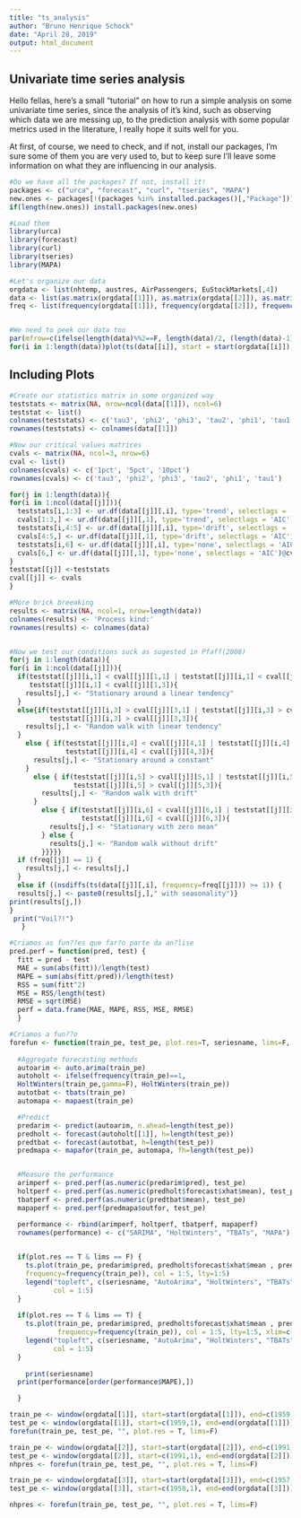 ```yaml
---
title: "ts_analysis"
author: "Bruno Henrique Schock"
date: "April 28, 2019"
output: html_document
---
```


## Univariate time series analysis

Hello fellas, here's a small "tutorial" on how to run a simple analysis on some univariate time series, since the analysis of it's kind, such as observing which data we are messing up, to the prediction analysis with some popular metrics used in the literature, I really hope it suits well for you.

At first, of course, we need to check, and if not, install our packages, I'm sure some of them you are very used to, but to keep sure I'll leave some information on what they are influencing in our analysis.


```r
#Do we have all the packages? If not, install it!
packages <- c("urca", "forecast", "curl", "tseries", "MAPA")
new.ones <- packages[!(packages %in% installed.packages()[,"Package"])]
if(length(new.ones)) install.packages(new.ones)

#Load them
library(urca)
library(forecast)
library(curl)
library(tseries)
library(MAPA)
```




```r
#Let's organize our data
orgdata <- list(nhtemp, austres, AirPassengers, EuStockMarkets[,4])
data <- list(as.matrix(orgdata[[1]]), as.matrix(orgdata[[2]]), as.matrix(orgdata[[3]]), as.matrix(orgdata[[4]]))
freq <- list(frequency(orgdata[[1]]), frequency(orgdata[[2]]), frequency(orgdata[[3]]), frequency(orgdata[[4]]))


#We need to peek our data too
par(mfrow=c(ifelse(length(data)%%2==F, length(data)/2, (length(data)-1)), ifelse(length(data)%%2==F, length(data)/2, (length(data)-1))))
for(i in 1:length(data))plot(ts(data[[i]], start = start(orgdata[[i]]), end=end(orgdata[[i]]), frequency = frequency(orgdata[[i]])))
```

## Including Plots

```r
#Create our statistics matrix in some organized way
teststats <- matrix(NA, nrow=ncol(data[[1]]), ncol=6)
teststat <- list()
colnames(teststats) <- c('tau3', 'phi2', 'phi3', 'tau2', 'phi1', 'tau1')
rownames(teststats) <- colnames(data[[1]])

#Now our critical values matrices
cvals <- matrix(NA, ncol=3, nrow=6)
cval <- list()
colnames(cvals) <- c('1pct', '5pct', '10pct')
rownames(cvals) <- c('tau3', 'phi2', 'phi3', 'tau2', 'phi1', 'tau1')

for(j in 1:length(data)){
for(i in 1:ncol(data[[j]])){
  teststats[i,1:3] <- ur.df(data[[j]][,i], type='trend', selectlags = 'AIC')@teststat
  cvals[1:3,] <- ur.df(data[[j]][,1], type='trend', selectlags = 'AIC')@cval
  teststats[i,4:5] <- ur.df(data[[j]][,i], type='drift', selectlags = 'AIC')@teststat
  cvals[4:5,] <- ur.df(data[[j]][,1], type='drift', selectlags = 'AIC')@cval
  teststats[i,6] <- ur.df(data[[j]][,i], type='none', selectlags = 'AIC')@teststat
  cvals[6,] <- ur.df(data[[j]][,1], type='none', selectlags = 'AIC')@cval
}
teststat[[j]] <-teststats 
cval[[j]] <- cvals
}

```

```r
#More brick breeaking 
results <- matrix(NA, ncol=1, nrow=length(data))
colnames(results) <- 'Process kind:'
rownames(results) <- colnames(data)


#Now we test our conditions suck as sugested in Pfaff(2008)
for(j in 1:length(data)){
for(i in 1:ncol(data[[j]])){
  if(teststat[[j]][i,1] < cval[[j]][1,1] | teststat[[j]][i,1] < cval[[j]][1,2] |
     teststat[[j]][i,1] < cval[[j]][1,3]){
    results[j,] <- "Stationary around a linear tendency"
  }
  else{if(teststat[[j]][i,3] > cval[[j]][3,1] | teststat[[j]][i,3] > cval[[j]][3,2] |
          teststat[[j]][i,3] > cval[[j]][3,3]){
    results[j,] <- "Random walk with linear tendency"
  }
    else { if(teststat[[j]][i,4] < cval[[j]][4,1] | teststat[[j]][i,4] < cval[[j]][4,2] |
              teststat[[j]][i,4] < cval[[j]][4,3]){
      results[j,] <- "Stationary around a constant"
    }
      else { if(teststat[[j]][i,5] > cval[[j]][5,1] | teststat[[j]][i,5] > cval[[j]][5,2] |
                teststat[[j]][i,5] > cval[[j]][5,3]){
        results[j,] <- "Random walk with drift"
      }
        else { if(teststat[[j]][i,6] < cval[[j]][6,1] | teststat[[j]][i,6] < cval[[j]][6,2] |
                  teststat[[j]][i,6] < cval[[j]][6,3]){
          results[j,] <- "Stationary with zero mean"
        } else {
          results[j,] <- "Random walk without drift"
        }}}}}
  if (freq[[j]] == 1) {
    results[j,] <- results[j,]
  }
  else if ((nsdiffs(ts(data[[j]][,i], frequency=freq[[j]])) >= 1)) {
  results[j,] <- paste0(results[j,]," with seasonality")}
print(results[j,])
}
 print("Voil?!")
   }

```




```r
#Criamos as fun??es que far?o parte da an?lise
pred.perf = function(pred, test) {
  fitt = pred - test
  MAE = sum(abs(fitt))/length(test)
  MAPE = sum(abs(fitt/pred))/length(test)
  RSS = sum(fitt^2)
  MSE = RSS/length(test)
  RMSE = sqrt(MSE)
  perf = data.frame(MAE, MAPE, RSS, MSE, RMSE)
  }

#Criamos a fun??o
forefun <- function(train_pe, test_pe, plot.res=T, seriesname, lims=F, beg, fin, ybeg, yfin){
  
  #Aggregate forecasting methods
  autoarim <- auto.arima(train_pe)
  autoholt <- ifelse(frequency(train_pe)==1,
  HoltWinters(train_pe,gamma=F), HoltWinters(train_pe))
  autotbat <- tbats(train_pe)
  automapa <- mapaest(train_pe)

  #Predict
  predarim <- predict(autoarim, n.ahead=length(test_pe))
  predholt <- forecast(autoholt[[1]], h=length(test_pe))
  predtbat <- forecast(autotbat, h=length(test_pe))
  predmapa <- mapafor(train_pe, automapa, fh=length(test_pe))


  #Measure the performance
  arimperf <- pred.perf(as.numeric(predarim$pred), test_pe)
  holtperf <- pred.perf(as.numeric(predholt$forecast$xhat$mean), test_pe)
  tbatperf <- pred.perf(as.numeric(predtbat$mean), test_pe)
  mapaperf <- pred.perf(predmapa$outfor, test_pe)

  performance <- rbind(arimperf, holtperf, tbatperf, mapaperf)
  rownames(performance) <- c("SARIMA", "HoltWinters", "TBATs", "MAPA")
  

  if(plot.res == T & lims == F) {
    ts.plot(train_pe, predarim$pred, predholt$forecast$xhat$mean , predtbat$mean, ts(predmapa$outfor, start = start(test_pe), end=end(test_pe),
    frequency=frequency(train_pe)), col = 1:5, lty=1:5)
    legend("topleft", c(seriesname, "AutoArima", "HoltWinters", "TBATs", "MAPA"), lty = 1:5, 
           col = 1:5)
  }
  
  if(plot.res == T & lims == T) {
    ts.plot(train_pe, predarim$pred, predholt$forecast$xhat$mean , predtbat$mean, ts(predmapa$outfor, start = start(test_pe), end=end(test_pe),
            frequency=frequency(train_pe)), col = 1:5, lty=1:5, xlim=c(beg, fin), ylim=c(ybeg, yfin))
    legend("topleft", c(seriesname, "AutoArima", "HoltWinters", "TBATs", "MAPA"), lty = 1:5, 
           col = 1:5)
  }
  
    print(seriesname)
  print(performance[order(performance$MAPE),])

  }

```


```r

train_pe <- window(orgdata[[1]], start=start(orgdata[[1]]), end=c(1959,1))
test_pe <- window(orgdata[[1]], start=c(1959,1), end=end(orgdata[[1]]))
forefun(train_pe, test_pe, "", plot.res = T, lims=F)

```


```r
train_pe <- window(orgdata[[2]], start=start(orgdata[[2]]), end=c(1991,1))
test_pe <- window(orgdata[[2]], start=c(1991,1), end=end(orgdata[[2]]))
nhpres <- forefun(train_pe, test_pe, "", plot.res = T, lims=F)

```


```r
train_pe <- window(orgdata[[3]], start=start(orgdata[[3]]), end=c(1957,12))
test_pe <- window(orgdata[[3]], start=c(1958,1), end=end(orgdata[[3]]))

nhpres <- forefun(train_pe, test_pe, "", plot.res = T, lims=F)

```

